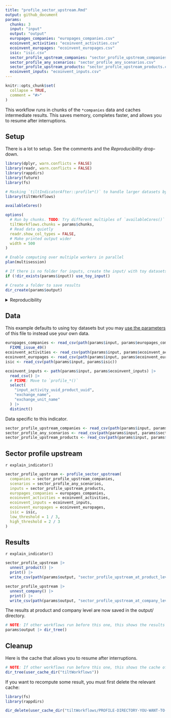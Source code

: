 ```yaml
---
title: "profile_sector_upstream.Rmd"
output: github_document
params:
  chunks: 3
  input: "input"
  output: "output"
  europages_companies: "europages_companies.csv"
  ecoinvent_activities: "ecoinvent_activities.csv"
  ecoinvent_europages: "ecoinvent_europages.csv"
  isic: "isic.csv"
  sector_profile_upstream_companies: "sector_profile_upstream_companies.csv"
  sector_profile_any_scenarios: "sector_profile_any_scenarios.csv"
  sector_profile_upstream_products: "sector_profile_upstream_products.csv"
  ecoinvent_inputs: "ecoinvent_inputs.csv"
---
```


<!-- This file is generated from inst/extdata. Please edit that file -->

```r
knitr::opts_chunk$set(
  collapse = TRUE,
  comment = "#>"
)
```

This workflow runs in chunks of the `*companies` data and caches intermediate
results. This saves memory, completes faster, and allows you to resume after
interruptions.

## Setup

There is a lot to setup. See the comments and the *Reproducibility* drop-down.

```r
library(dplyr, warn.conflicts = FALSE)
library(readr, warn.conflicts = FALSE)
library(rappdirs)
library(future)
library(fs)

# Masking `tiltIndicatorAfter::profile*()` to handle larger datasets by chunks
library(tiltWorkflows)

availableCores()

options(
  # Run by chunks. TODO: Try different multiples of `availableCores()`
  tiltWorkflows.chunks = params$chunks,
  # Read data quietly
  readr.show_col_types = FALSE,
  # Make printed output wider
  width = 500
)

# Enable computing over multiple workers in parallel
plan(multisession)

# If there is no folder for inputs, create the input/ with toy datasets
if (!dir_exists(params$input)) use_toy_input()

# Create a folder to save results
dir_create(params$output)
```

<details>

<summary>Reproducibility</summary>

```r
getwd()

params

try(dir_tree(params$input))

dir_tree(params$output)

sessioninfo::session_info()
```

</details>

## Data

This example defaults to using toy datasets but you may [use the
parameters](https://2degreesinvesting.github.io/tiltWorkflows/articles/tiltWorkflows.html)
of this file to instead use your own data.

```r
europages_companies <- read_csv(path(params$input, params$europages_companies)) |>
  FIXME_issue_49()
ecoinvent_activities <- read_csv(path(params$input, params$ecoinvent_activities))
ecoinvent_europages <- read_csv(path(params$input, params$ecoinvent_europages))
isic <- read_csv(path(params$input, params$isic))
```

```r
ecoinvent_inputs <- path(params$input, params$ecoinvent_inputs) |>
  read_csv() |>
  # FIXME: Move to `profile_*()`
  select(
    "input_activity_uuid_product_uuid",
    "exchange_name",
    "exchange_unit_name"
  ) |>
  distinct()
```

Data specific to this indicator.

```r
sector_profile_upstream_companies <- read_csv(path(params$input, params$sector_profile_upstream_companies))
sector_profile_any_scenarios <- read_csv(path(params$input, params$sector_profile_any_scenarios))
sector_profile_upstream_products <- read_csv(path(params$input, params$sector_profile_upstream_products))
```

## Sector profile upstream

`r explain_indicator()`

```r
sector_profile_upstream <- profile_sector_upstream(
  companies = sector_profile_upstream_companies,
  scenarios = sector_profile_any_scenarios,
  inputs = sector_profile_upstream_products,
  europages_companies = europages_companies,
  ecoinvent_activities = ecoinvent_activities,
  ecoinvent_inputs = ecoinvent_inputs,
  ecoinvent_europages = ecoinvent_europages,
  isic = isic,
  low_threshold = 1 / 3,
  high_threshold = 2 / 3
)
```

## Results

`r explain_indicator()`

```r
sector_profile_upstream |>
  unnest_product() |>
  print() |> 
  write_csv(path(params$output, "sector_profile_upstream_at_product_level.csv"))

sector_profile_upstream |>
  unnest_company() |>
  print() |> 
  write_csv(path(params$output, "sector_profile_upstream_at_company_level.csv"))
```

The results at product and company level are now saved in the output/ directory.

```r
# NOTE: If other workflows run before this one, this shows the results of all
params$output |> dir_tree()
```

## Cleanup

Here is the cache that allows you to resume after interruptions.

```r
# NOTE: If other workflows run before this one, this shows the cache of all
dir_tree(user_cache_dir("tiltWorkflows"))
```

If you want to recompute some result, you must first delete the relevant cache:

```r
library(fs)
library(rappdirs)

dir_delete(user_cache_dir("tiltWorkflows/PROFILE-DIRECTORY-YOU-WANT-TO-DELETE"))
```

